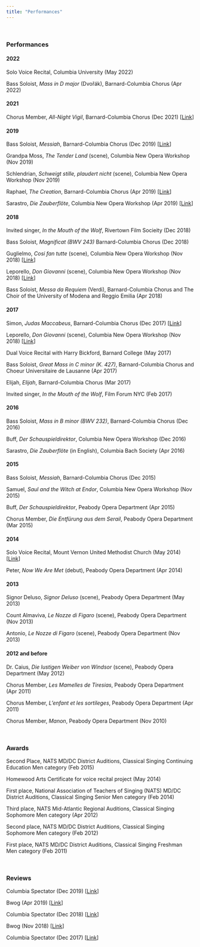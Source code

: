 ```yaml
---
title: "Performances"
---
```


<br>

### Performances

#### 2022

Solo Voice Recital, Columbia University (May 2022)

Bass Soloist, *Mass in D major* (Dvořák), Barnard-Columbia Chorus (Apr 2022)

#### 2021

Chorus Member, *All-Night Vigil*, Barnard-Columbia Chorus (Dec 2021) [[Link](https://youtu.be/4Jr7f69howQ?t=2070)]

#### 2019

Bass Soloist, *Messiah*, Barnard-Columbia Chorus (Dec 2019) [[Link](https://youtu.be/nNUb-7enq0I?t=791)]

Grandpa Moss, *The Tender Land* (scene), Columbia New Opera Workshop (Nov 2019)

Schlendrian, *Schweigt stille, plaudert nicht* (scene), Columbia New Opera Workshop (Nov 2019)

Raphael, *The Creation*, Barnard-Columbia Chorus (Apr 2019) [[Link](https://youtu.be/us_GsdnoXMo?t=3570)]

Sarastro, *Die Zauberflöte*, Columbia New Opera Workshop (Apr 2019) [[Link](https://youtu.be/X3zzSkea458?t=4057)]

#### 2018

Invited singer, *In the Mouth of the Wolf*, Rivertown Film Socieity (Dec 2018)

Bass Soloist, *Magnificat (BWV 243)* Barnard-Columbia Chorus (Dec 2018)

Guglielmo, *Cosi fan tutte* (scene), Columbia New Opera Workshop (Nov 2018) [[Link](https://youtu.be/u3IzRAvslsw?t=277)]

Leporello, *Don Giovanni* (scene), Columbia New Opera Workshop (Nov 2018) [[Link](https://youtu.be/u3IzRAvslsw?t=3358)]

Bass Soloist, *Messa da Requiem* (Verdi), Barnard-Columbia Chorus and The Choir of the University of Modena and Reggio Emilia (Apr 2018)

#### 2017

Simon, *Judas Maccabeus*, Barnard-Columbia Chorus (Dec 2017) [[Link](https://youtu.be/aqBeiw3uw50?t=1311)]

Leporello, *Don Giovanni* (scene), Columbia New Opera Workshop (Nov 2018) [[Link](https://youtu.be/h2jIbs2sRjI?t=1809)]

Dual Voice Recital with Harry Bickford, Barnard College (May 2017)

Bass Soloist, *Great Mass in C minor (K. 427)*, Barnard-Columbia Chorus and Choeur Universitaire de Lausanne (Apr 2017)

Elijah, *Elijah*, Barnard-Columbia Chorus (Mar 2017)

Invited singer, *In the Mouth of the Wolf*, Film Forum NYC (Feb 2017)

#### 2016

Bass Soloist, *Mass in B minor (BWV 232)*, Barnard-Columbia Chorus (Dec 2016)

Buff, *Der Schauspieldirektor*, Columbia New Opera Workshop (Dec 2016)

Sarastro, *Die Zauberflöte* (in English), Columbia Bach Society (Apr 2016)

#### 2015

Bass Soloist, *Messiah*, Barnard-Columbia Chorus (Dec 2015)

Samuel, *Saul and the Witch at Endor*, Columbia New Opera Workshop (Nov 2015)

Buff, *Der Schauspieldirektor*, Peabody Opera Department (Apr 2015)

Chorus Member, *Die Entfürung aus dem Serail*, Peabody Opera Department (Mar 2015)

#### 2014

Solo Voice Recital, Mount Vernon United Methodist Church (May 2014) [[Link](https://www.youtube.com/watch?v=8CEXxKezI1A&list=PLqaVpiVpL23szCMiyHNql-DcJvBp_ysEB)]

Peter, *Now We Are Met* (debut), Peabody Opera Department (Apr 2014)

#### 2013

Signor Deluso, *Signor Deluso* (scene), Peabody Opera Department (May 2013)

Count Almaviva, *Le Nozze di Figaro* (scene), Peabody Opera Department (Nov 2013)

Antonio, *Le Nozze di Figaro* (scene), Peabody Opera Department (Nov 2013)

#### 2012 and before

Dr. Caius, *Die lustigen Weiber von Windsor* (scene), Peabody Opera Department (May 2012)

Chorus Member, *Les Mamelles de Tiresias*, Peabody Opera Department (Apr 2011)

Chorus Member, *L'enfant et les sortileges*, Peabody Opera Department (Apr 2011)

Chorus Member, *Manon*, Peabody Opera Department (Nov 2010)

<br>

### Awards

Second Place, NATS MD/DC District Auditions, Classical Singing Continuing Education Men category (Feb 2015)

Homewood Arts Certificate for voice recital project (May 2014)

First place, National Association of Teachers of Singing (NATS) MD/DC District Auditions, Classical Singing Senior Men category (Feb 2014)

Third place, NATS Mid-Atlantic Regional Auditions, Classical Singing Sophomore Men category (Apr 2012)

Second place, NATS MD/DC District Auditions, Classical Singing Sophomore Men category (Feb 2012)

First place, NATS MD/DC District Auditions, Classical Singing Freshman Men category (Feb 2011)

<br>

### Reviews

Columbia Spectator (Dec 2019) [[Link](https://www.columbiaspectator.com/arts-and-entertainment/2019/11/18/columbia-nows-repertory-scenes-are-a-must-see-for-opera-laypeople/)]

Bwog (Apr 2019) [[Link](https://bwog.com/2019/04/the-sun-shines-down-on-the-new-opera-workshops-magic-flute/)]

Columbia Spectator (Dec 2018) [[Link](https://www.columbiaspectator.com/arts-and-entertainment/2018/12/05/new-opera-workshops-innovative-repertory-is-opera-for-the-21st-century/)]

Bwog (Nov 2018) [[Link](http://bwog.com/2018/11/30/o-welche-lust-a-repertory-smorgasbord-by-the-new-opera-workshop/)]

Columbia Spectator (Dec 2017) [[Link](http://columbiaspectator.com/arts-and-entertainment/2017/12/01/new-opera-workshops-spirited-repertory-strikes-a-chord/)]

